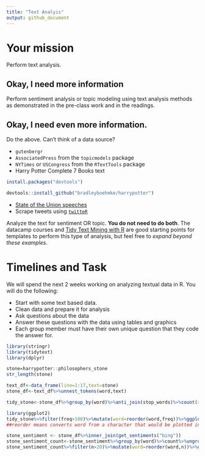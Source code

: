 ```yaml
---
title: "Text Analyis"
output: github_document
---
```





# Your mission

Perform text analysis.

## Okay, I need more information

Perform sentiment analysis or topic modeling using text analysis methods as demonstrated in the pre-class work and in the readings.

## Okay, I need even more information.

Do the above. Can't think of a data source?

- `gutenbergr`
- `AssociatedPress` from the `topicmodels` package
- `NYTimes` or `USCongress` from the `RTextTools` package
- Harry Potter Complete 7 Books text
```r
install.packages("devtools")
```
```r
devtools::install_github("bradleyboehmke/harrypotter")
```

- [State of the Union speeches](https://pradeepadhokshaja.wordpress.com/2017/03/31/scraping-the-web-for-presdential-inaugural-addresses-using-rvest/)
- Scrape tweets using [`twitteR`](https://www.credera.com/blog/business-intelligence/twitter-analytics-using-r-part-1-extract-tweets/)

Analyze the text for sentiment OR topic. **You do not need to do both**. The datacamp courses and [Tidy Text Mining with R](http://tidytextmining.com/) are good starting points for templates to perform this type of analysis, but feel free to *expand beyond these examples*.

# Timelines and Task


We will spend the next 2 weeks working on analyzing textual data in R. You will do the following:

- Start with some text based data.
- Clean data and prepare it for analysis
- Ask questions about the data
- Answer these questions with the data using tables and graphics
- Each group member must have their own unique question that they code the answer for. 
```r
library(stringr)
library(tidytext)
library(dplyr)
```
```r
stone=harrypotter::philosophers_stone
str_length(stone)
```
```r
text_df<-data_frame(line=1:17,text=stone)
stone_df<-text_df%>%unnest_tokens(word,text)
```
```r
tidy_stone<-stone_df%>%group_by(word)%>%anti_join(stop_words)%>%count(sort=T)%>%rename(freq=n)%>%ungroup()  ##remove stop word like "the","of".
```
```r
library(ggplot2)
tidy_stone%>%filter(freq>100)%>%mutate(word=reorder(word,freq))%>%ggplot(aes(word,freq))+geom_col()+xlab(NULL)+coord_flip()
##reorder means converts word from a character that would be plotted in alphabetical order to a factor that will be plotted in order of n.coord_flip flips the coordinates.geom_col makes the barchart.
```
```r
stone_sentiment <- stone_df%>%inner_join(get_sentiments("bing"))
stone_sentiment_count<-stone_sentiment%>%group_by(word)%>%count%>%ungroup()
stone_sentiment_count%>%filter(n>20)%>%mutate(word=reorder(word,n))%>%ggplot(aes(word,n))+geom_col()+xlab(NULL)+coord_flip()
```